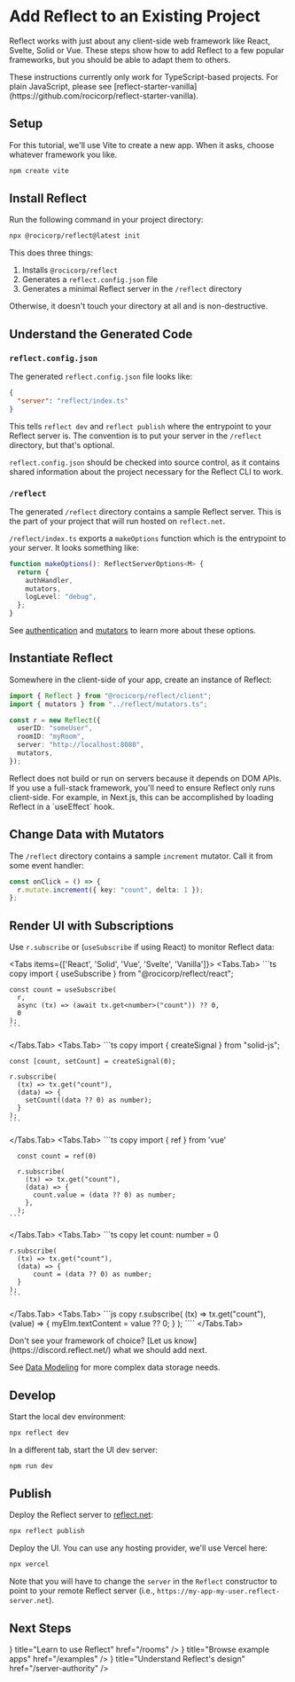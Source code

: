 
# Add Reflect to an Existing Project

Reflect works with just about any client-side web framework like React, Svelte, Solid or Vue. These steps show how to add Reflect to a few popular frameworks, but you should be able to adapt them to others.

<Callout type="warning">
  These instructions currently only work for TypeScript-based projects. For
  plain JavaScript, please see
  [reflect-starter-vanilla](https://github.com/rocicorp/reflect-starter-vanilla).
</Callout>

## Setup

For this tutorial, we'll use Vite to create a new app. When it asks, choose whatever framework you like.

```bash copy
npm create vite
```

## Install Reflect

Run the following command in your project directory:

```bash copy
npx @rocicorp/reflect@latest init
```

This does three things:

1. Installs `@rocicorp/reflect`
2. Generates a `reflect.config.json` file
3. Generates a minimal Reflect server in the `/reflect` directory

Otherwise, it doesn't touch your directory at all and is non-destructive.

## Understand the Generated Code

### `reflect.config.json`

The generated `reflect.config.json` file looks like:

```json
{
  "server": "reflect/index.ts"
}
```

This tells `reflect dev` and `reflect publish` where the entrypoint to your Reflect server is. The convention is to put your server in the `/reflect` directory, but that's optional.

`reflect.config.json` should be checked into source control, as it contains shared information about the project necessary for the Reflect CLI to work.

### `/reflect`

The generated `/reflect` directory contains a sample Reflect server. This is the part of your project that will run hosted on `reflect.net`.

`/reflect/index.ts` exports a `makeOptions` function which is the entrypoint to your server. It looks something like:

```ts
function makeOptions(): ReflectServerOptions<M> {
  return {
    authHandler,
    mutators,
    logLevel: "debug",
  };
}
```

See [authentication](/authentication) and [mutators](/mutators) to learn more about these options.

## Instantiate Reflect

Somewhere in the client-side of your app, create an instance of Reflect:

```ts copy
import { Reflect } from "@rocicorp/reflect/client";
import { mutators } from "../reflect/mutators.ts";

const r = new Reflect({
  userID: "someUser",
  roomID: "myRoom",
  server: "http://localhost:8080",
  mutators,
});
```

<Callout type="info">
  Reflect does not build or run on servers because it depends on DOM APIs. If
  you use a full-stack framework, you'll need to ensure Reflect only runs
  client-side. For example, in Next.js, this can be accomplished by loading
  Reflect in a `useEffect` hook.
</Callout>

## Change Data with Mutators

The `/reflect` directory contains a sample `increment` mutator. Call it from some event handler:

```ts copy
const onClick = () => {
  r.mutate.increment({ key: "count", delta: 1 });
};
```

## Render UI with Subscriptions

Use `r.subscribe` or (`useSubscribe` if using React) to monitor Reflect data:

<Tabs items={['React',  'Solid', 'Vue', 'Svelte', 'Vanilla']}>
  <Tabs.Tab>
    ```ts copy
    import { useSubscribe } from "@rocicorp/reflect/react";

    const count = useSubscribe(
      r,
      async (tx) => (await tx.get<number>("count")) ?? 0,
      0
    );
    ```

  </Tabs.Tab>
  <Tabs.Tab>
    ```ts copy
    import { createSignal } from "solid-js";

    const [count, setCount] = createSignal(0);

    r.subscribe(
      (tx) => tx.get("count"),
      (data) => {
        setCount((data ?? 0) as number);
      }
    );
    ```

  </Tabs.Tab>
  <Tabs.Tab>
      ```ts copy
      import { ref } from 'vue'

      const count = ref(0)

      r.subscribe(
        (tx) => tx.get("count"),
        (data) => {
          count.value = (data ?? 0) as number;
        },
      );
    ```

  </Tabs.Tab>
  <Tabs.Tab>
    ```ts copy
    let count: number = 0

    r.subscribe(
      (tx) => tx.get("count"),
      (data) => {
          count = (data ?? 0) as number;
      }
    );
    ```

  </Tabs.Tab>
  <Tabs.Tab>
    ```js copy
    r.subscribe(
      (tx) => tx.get("count"),
      (value) => {
        myElm.textContent = value ?? 0;
      }
    );
    ````
  </Tabs.Tab>
</Tabs>

<Callout>
  Don't see your framework of choice? [Let us
  know](https://discord.reflect.net/) what we should add next.
</Callout>

See [Data Modeling](./data-modeling) for more complex data storage needs.

## Develop

Start the local dev environment:

```bash copy
npx reflect dev
```

In a different tab, start the UI dev server:

```bash copy
npm run dev
```

## Publish

Deploy the Reflect server to [reflect.net](https://reflect.net/):

```bash copy
npx reflect publish
```

Deploy the UI. You can use any hosting provider, we'll use Vercel here:

```bash copy
npx vercel
```

Note that you will have to change the `server` in the `Reflect` constructor to point to your remote Reflect server (i.e., `https://my-app-my-user.reflect-server.net`).

## Next Steps

<Cards>
  <Card icon={<HowTo />} title="Learn to use Reflect" href="/rooms" />
  <Card icon={<Examples />} title="Browse example apps" href="/examples" />
  <Card
    icon={<HowTo />}
    title="Understand Reflect's design"
    href="/server-authority"
  />
</Cards>
